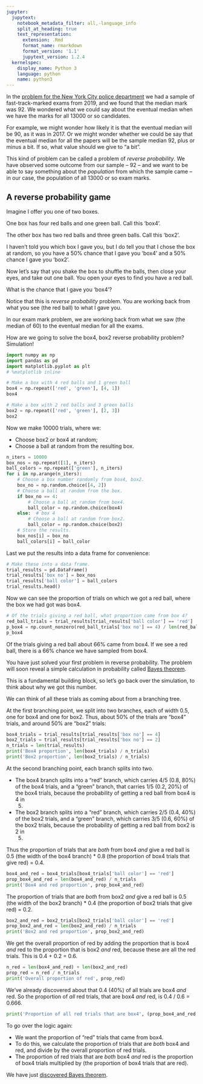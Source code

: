 ```yaml
---
jupyter:
  jupytext:
    notebook_metadata_filter: all,-language_info
    split_at_heading: true
    text_representation:
      extension: .Rmd
      format_name: rmarkdown
      format_version: '1.1'
      jupytext_version: 1.2.4
  kernelspec:
    display_name: Python 3
    language: python
    name: python3
---
```


In the [problem for the New York City police department]({{ site.baseurl
}}/chapters/10/confidence_problem) we had a sample of fast-track-marked exams
from 2019, and we found that the median mark was 92.  We wondered what we could
say about the eventual median when we have the marks for all 13000 or so
candidates.

For example, we might wonder how likely it is that the eventual median will be
90, as it was in 2017.  Or we might wonder whether we could be say that the
eventual median for all the papers will be the sample median 92, plus or minus
a bit.   If so, what value should we give to "a bit".

This kind of problem can be called a problem of *reverse probability*.  We
have observed some outcome from our sample -- 92 -- and we want to be able to
say something about the *population* from which the sample came -- in our
case, the population of all 13000 or so exam marks.

## A reverse probability game

Imagine I offer you one of two boxes.

One box has four red balls and one green ball.  Call this 'box4'.

The other box has two red balls and three green balls.  Call this 'box2'.

I haven't told you which box I gave you, but I do tell you that I chose the
box at random, so you have a 50% chance that I gave you 'box4' and a 50%
chance I gave you 'box2'.

Now let's say that you shake the box to shuffle the balls, then close your
eyes, and take out one ball.  You open your eyes to find you have a red ball.

What is the chance that I gave you 'box4'?

Notice that this is *reverse probability* problem.  You are working back from what you see (the red ball) to what I gave you.

In our exam mark problem, we are working back from what we saw (the median of
60) to the eventual median for all the exams.

How are we going to solve the box4, box2 reverse probability problem?  Simulation!

```python
import numpy as np
import pandas as pd
import matplotlib.pyplot as plt
# %matplotlib inline
```

```python
# Make a box with 4 red balls and 1 green ball
box4 = np.repeat(['red', 'green'], [4, 1])
box4
```

```python
# Make a box with 2 red balls and 3 green balls
box2 = np.repeat(['red', 'green'], [2, 3])
box2
```

Now we make 10000 trials, where we:

* Choose box2 or box4 at random;
* Choose a ball at random from the resulting box.

```python
n_iters = 10000
box_nos = np.repeat([1], n_iters)
ball_colors = np.repeat(['green'], n_iters)
for i in np.arange(n_iters):
    # Choose a box number randomly from box4, box2.
    box_no = np.random.choice([4, 2])
    # Choose a ball at random from the box.
    if box_no == 4:
        # Choose a ball at random from box4.
        ball_color = np.random.choice(box4)
    else:  # box 4
        # Choose a ball at random from box2.
        ball_color = np.random.choice(box2)
    # Store the results.
    box_nos[i] = box_no
    ball_colors[i] = ball_color
```

Last we put the results into a data frame for convenience:

```python
# Make these into a data frame.
trial_results = pd.DataFrame()
trial_results['box no'] = box_nos
trial_results['ball color'] = ball_colors
trial_results.head()
```

Now we can see the proportion of trials on which we got a red ball, where the box we had got was box4.

```python
# Of the trials giving a red ball, what proportion came from box 4?
red_ball_trials = trial_results[trial_results['ball color'] == 'red']
p_box4 = np.count_nonzero(red_ball_trials['box no'] == 4) / len(red_ball_trials)
p_box4
```

Of the trials giving a red ball about 66% came from box4.   If we see a red ball, there is a 66% chance we have sampled from box4.

You have just solved your first problem in reverse probability.  The problem
will soon reveal a simple calculation in probability called [Bayes
theorem](https://en.wikipedia.org/wiki/Bayes'_theorem).

This is a fundamental building block, so let's go back over the simulation, to think about why we got this number.

We can think of all these trials as coming about from a branching tree.

At the first branching point, we split into two branches, each of width 0.5,
one for box4 and one for box2.  Thus, about 50% of the trials are "box4"
trials, and around 50% are "box2" trials:

```python
box4_trials = trial_results[trial_results['box no'] == 4]
box2_trials = trial_results[trial_results['box no'] == 2]
n_trials = len(trial_results)
print('Box4 proportion', len(box4_trials) / n_trials)
print('Box2 proportion', len(box2_trials) / n_trials)
```

At the second branching point, each branch splits into two.

* The box4 branch splits into a "red" branch, which carries 4/5 (0.8, 80%) of
  the box4 trials, and a "green" branch, that carries 1/5 (0.2, 20%) of the
  box4 trials, because the probability of getting a red ball from box4 is 4 in
  5.
* The box2 branch splits into a "red" branch, which carries 2/5 (0.4, 40%) of
  the box2 trials, and a "green" branch, which carries 3/5 (0.6, 60%) of the
  box2 trials, because the probability of getting a red ball from box2 is 2 in
  5.

Thus the proportion of trials that are *both* from box4 *and* give a red ball
is 0.5 (the width of the box4 branch) * 0.8 (the proportion of box4 trials
that give red) = 0.4.

```python
box4_and_red = box4_trials[box4_trials['ball color'] == 'red']
prop_box4_and_red = len(box4_and_red) / n_trials
print('Box4 and red proportion', prop_box4_and_red)
```

The proportion of trials that are *both* from box2 *and* give a red ball
is 0.5 (the width of the box2 branch) * 0.4 (the proportion of box2 trials
that give red) = 0.2.

```python
box2_and_red = box2_trials[box2_trials['ball color'] == 'red']
prop_box2_and_red = len(box2_and_red) / n_trials
print('Box2 and red proportion', prop_box2_and_red)
```

We get the overall proportion of red by adding the proportion that is box4 *and* red to the proportion that is box2 *and* red, because these are all the red trials.  This is 0.4 + 0.2 = 0.6.

```python
n_red = len(box4_and_red) + len(box2_and_red)
prop_red = n_red / n_trials
print('Overall proportion of red', prop_red)
```

We've already discovered about that 0.4 (40%) of all trials are box4 *and* red.  So the proportion of *all* red trials, that are box4 *and* red, is 0.4 / 0.6 = 0.666.

```python
print('Proportion of all red trials that are box4', (prop_box4_and_red / prop_red))
```

To go over the logic again:

* We want the proportion of "red" trials that came from box4.
* To do this, we calculate the proportion of trials that are *both* box4 and
  red, and divide by the overall proportion of red trials.
* The proportion of red trials that are *both* box4 *and* red is the
  proportion of box4 trials multiplied by (the proportion of box4 trials that
  are red).

We have just [discovered Bayes theorem]({{ site.baseurl
}}/chapters/10/bayes_theorem).
